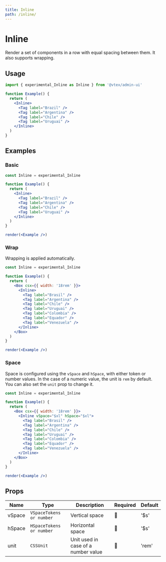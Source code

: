 ```yaml
---
title: Inline
path: /inline/
---
```


# Inline

Render a set of components in a row with equal spacing between them. It also supports wrapping.

## Usage

```jsx
import { experimental_Inline as Inline } from '@vtex/admin-ui'

function Example() {
  return (
    <Inline>
      <Tag label="Brazil" />
      <Tag label="Argentina" />
      <Tag label="Chile" />
      <Tag label="Uruguai" />
    </Inline>
  )
}
```

## Examples

### Basic

```jsx noInline live
const Inline = experimental_Inline

function Example() {
  return (
    <Inline>
      <Tag label="Brazil" />
      <Tag label="Argentina" />
      <Tag label="Chile" />
      <Tag label="Uruguai" />
    </Inline>
  )
}

render(<Example />)
```

### Wrap

Wrapping is applied automatically.

```jsx noInline live
const Inline = experimental_Inline

function Example() {
  return (
    <Box csx={{ width: '18rem' }}>
      <Inline>
        <Tag label="Brasil" />
        <Tag label="Argentina" />
        <Tag label="Chile" />
        <Tag label="Uruguai" />
        <Tag label="Colombia" />
        <Tag label="Equador" />
        <Tag label="Venezuela" />
      </Inline>
    </Box>
  )
}

render(<Example />)
```

### Space

Space is configured using the `vSpace` and `hSpace`, with either token or number values. In the case of a numeric value, the unit is `rem` by default. You can also set the `unit` prop to change it. 

```jsx noInline live
const Inline = experimental_Inline

function Example() {
  return (
    <Box csx={{ width: '18rem' }}>
      <Inline vSpace="$xl" hSpace="$xl">
        <Tag label="Brasil" />
        <Tag label="Argentina" />
        <Tag label="Chile" />
        <Tag label="Uruguai" />
        <Tag label="Colombia" />
        <Tag label="Equador" />
        <Tag label="Venezuela" />
      </Inline>
    </Box>
  )
}

render(<Example />)
```

## Props

| Name   | Type                     | Description                         | Required | Default |
| ------ | ------------------------ | ----------------------------------- | -------- | ------- |
| vSpace | `VSpaceTokens or number` | Vertical space                      | 🚫       | '$s'    |
| hSpace | `HSpaceTokens or number` | Horizontal space                    | 🚫       | '$s'    |
| unit   | `CSSUnit`                | Unit used in case of a number value | 🚫       | 'rem'   |

